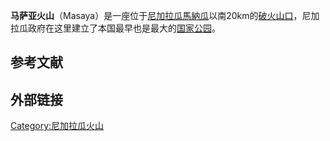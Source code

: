 {{Infobox mountain
| name = 马萨亚火山<br>Masaya Volcano
| photo = Volcan Masaya2.jpg
| photo_caption = View of the crater.
| Elevation = 635米
| elevation_ref = 
| prominence = 
| location = [[尼加拉瓜|尼加拉瓜]][[馬薩亞省|馬薩亞省]]<ref name=gvp>{{cite gvp|vnum=1404-10=|title=Masaya Volcano|accessdate=2009-01-22}}</ref>
| range = [[中美洲火山弧|中美洲火山弧]]
| coordinates = {{coord|11|58|58|N|86|9|43|W |region:NI_type:mountain |display=inline,title}}
| topo = 
| type = [[破火山口|破火山口]]、[[盾狀火山|盾狀火山]]
| age = ~9,000 years
| volcanic_arc/belt = [[中美洲火山弧|中美洲火山弧]]
| last_eruption = June to December 2008<ref name=gvp/>
| first_ascent = 
| easiest_route = 
}}

'''马萨亚火山'''（Masaya）是一座位于[[尼加拉瓜|尼加拉瓜]][[馬納瓜|馬納瓜]]以南20km的[[破火山口|破火山口]]，尼加拉瓜政府在这里建立了本国最早也是最大的[[国家公园|国家公园]]。

==参考文献==
{{reflist}}
==外部链接==
{{Nicaragua-geo-stub}}
{{Central American volcanoes}}

[[Category:尼加拉瓜火山|Category:尼加拉瓜火山]]